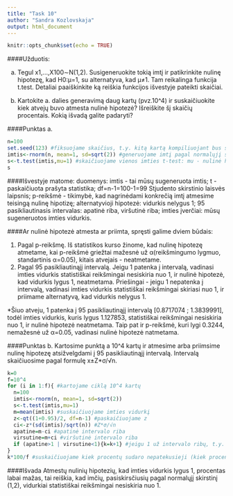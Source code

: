 ```yaml
---
title: "Task 10"
author: "Sandra Kozlovskaja"
output: html_document
---
```


```r
knitr::opts_chunk$set(echo = TRUE)
```


####Užduotis:

a) Tegul x1,...,X100∼N(1,2). Susigeneruokite tokią imtį ir patikrinkite nulinę hipotezę, kad H0:μ=1, su alternatyva, kad μ≠1. Tam reikalinga funkcija t.test. Detaliai paaiškinkite ką reiškia funkcijos išvestyje pateikti skaičiai.

b) Kartokite a. dalies generavimą daug kartų (pvz.10^4) ir suskaičiuokite kiek atvejų buvo atmesta nulinė hipotezė? Išreiškite šį skaičių procentais. Kokią išvadą galite padaryti?

####Punktas a.
```r
n=100
set.seed(123) #fiksuojame skaičius, t.y. kitą kartą kompiliuojant bus skaičiuojami ir nagrinėjami tie patys skaičiai, o ne kiti random sugeneruoti
imtis<-rnorm(n, mean=1, sd=sqrt(2)) #generuojame imtį pagal normalųjį skirstinį, vidurkis=1, dispersija=2
s<-t.test(imtis,mu=1) #skaičiuojame vienos imties t-test: mu - nulinė hipotezė
s
```
####Išvestyje matome:
duomenys: imtis - tai mūsų sugeneruota imtis;
t - paskaičiuota prašyta statistika;
df=n-1=100-1=99 Stjudento skirstinio laisvės laipsnis;
p-reikšmė - tikimybė, kad nagrinėdami konkrečią imtį atmesime teisingą nulinę hipotizę;
alternatyvioji hipotezė: vidurkis nelygus 1;
95 pasikliautinasis intervalas: apatinė riba, viršutinė riba;
imties įverčiai: mūsų sugeneruotos imties vidurkis.

####Ar nulinė hipotezė atmesta ar priimta, spręsti galime dviem būdais:

1. Pagal p-reikšmę. Iš statistikos kurso žinome, kad nulinę hipotezę atmetame, kai p-reikšmė griežtai mažesnė už α(reikšmingumo lygmuo, standartinis α=0.05), kitais atvejais - neatmetame.
2. Pagal 95 pasikliautinąjį intervalą. Jeigu 1 patenka į intervalą, vadinasi imties vidurkis statistiškai reikšmingai nesiskiria nuo 1, ir nulinė hipotezė, kad vidurkis lygus 1, neatmetama. Priešingai - jeigu 1 nepatenka į intervalą, vadinasi imties vidurkis statistiškai reikšmingai skiriasi nuo 1, ir priimame alternatyvą, kad vidurkis nelygus 1.

*Šiuo atveju, 1 patenka į 95 pasikliautinąjį intervalą [0.8717074 ; 1.3839991], todėl imties vidurkis, kuris lygus 1.127853, statistiškai reikšmingai nesiskiria nuo 1, ir nulinė hipotezė neatmetama. Taip pat ir p-reikšmė, kuri lygi 0.3244, nemažesnė už α=0.05, vadinasi nulinė hipotezė natmetama.

####Punktas b. 
Kartosime punktą a 10^4 kartų ir atmesime arba priimsime nulinę hipotezę atsižvelgdami į 95 pasikliautinąjį intervalą. Intervalą skaičiuosime pagal formulę x±Z*σ/√n.
```r
k=0
f=10^4
for (i in 1:f){ #kartojame ciklą 10^4 kartų
  n=100
  imtis<-rnorm(n, mean=1, sd=sqrt(2))
  s<-t.test(imtis,mu=1)
  m=mean(imtis) #suskaičiuojame imties vidurkį
  z<-qt((1+0.95)/2, df=n-1) #paskaičiuojame z
  ci<-z*(sd(imtis)/sqrt(n)) #Z*σ/√n
  apatine=m-ci #apatinė intervalo riba
  virsutine=m+ci #viršutinė intervalo riba
  if (apatine>1 | virsutine<1){k=k+1} #jeigu 1 už intervalo ribų, t.y. mažesnis už apatinę arba didesnis už viršutinę, prie k pridedamas 1, taip suskaičiuojame kiek tokių 1, kurie nepatenka į intervalą.
}
k*100/f #suskaičiuojame kiek procentų sudaro nepatekusieji (kiek procentų sudaro atmestos nulinės hipotezės)
```

####Išvada
Atmestų nulinių hipotezių, kad imties vidurkis lygus 1, procentas labai mažas, tai reiškia, kad imčių, pasiskirsčiusių pagal normalųjį skirstinį (1,2), vidurkiai statistiškai reikšmingai nesiskiria nuo 1.